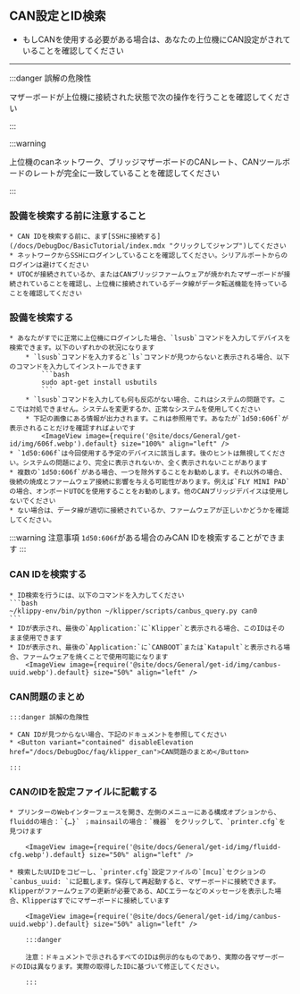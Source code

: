 ## CAN設定とID検索

* もしCANを使用する必要がある場合は、あなたの上位機にCAN設定がされていることを確認してください

----

:::danger 誤解の危険性

マザーボードが上位機に接続された状態で次の操作を行うことを確認してください

:::


:::warning

上位機のcanネットワーク、ブリッジマザーボードのCANレート、CANツールボードのレートが完全に一致していることを確認してください

:::

### 設備を検索する前に注意すること

    * CAN IDを検索する前に、まず[SSHに接続する](/docs/DebugDoc/BasicTutorial/index.mdx "クリックしてジャンプ")してください
    * ネットワークからSSHにログインしていることを確認してください。シリアルポートからのログインは避けてください
    * UTOCが接続されているか、またはCANブリッジファームウェアが焼かれたマザーボードが接続されていることを確認し、上位機に接続されているデータ線がデータ転送機能を持っていることを確認してください

### 設備を検索する

    * あなたがすでに正常に上位機にログインした場合、`lsusb`コマンドを入力してデバイスを検索できます。以下のいずれかの状況になります
        * `lsusb`コマンドを入力すると`ls`コマンドが見つからないと表示される場合、以下のコマンドを入力してインストールできます
            ```bash
            sudo apt-get install usbutils
            ```
        * `lsusb`コマンドを入力しても何も反応がない場合、これはシステムの問題です。ここでは対処できません。システムを変更するか、正常なシステムを使用してください
        * 下記の画像にある情報が出力されます。これは参照用です。あなたが`1d50:606f`が表示されることだけを確認すればよいです
            <ImageView image={require('@site/docs/General/get-id/img/606f.webp').default} size="100%" align="left" />
    * `1d50:606f`は今回使用する予定のデバイスに該当します。後のヒントは無視してください。システムの問題により、完全に表示されないか、全く表示されないことがあります
    * 複数の`1d50:606f`がある場合、一つを除外することをお勧めします。それ以外の場合、後続の焼成とファームウェア接続に影響を与える可能性があります。例えば`FLY MINI PAD`の場合、オンボードUTOCを使用することをお勧めします。他のCANブリッジデバイスは使用しないでください
    * ない場合は、データ線が適切に接続されているか、ファームウェアが正しいかどうかを確認してください。

:::warning 注意事項
`1d50:606f`がある場合のみCAN IDを検索することができます
:::

### CAN IDを検索する

    * ID検索を行うには、以下のコマンドを入力してください
    ```bash
    ~/klippy-env/bin/python ~/klipper/scripts/canbus_query.py can0
    ```
    * IDが表示され、最後の`Application:`に`Klipper`と表示される場合、このIDはそのまま使用できます
    * IDが表示され、最後の`Application:`に`CANBOOT`または`Katapult`と表示される場合、ファームウェアを焼くことで使用可能になります
        <ImageView image={require('@site/docs/General/get-id/img/canbus-uuid.webp').default} size="50%" align="left" />


### CAN問題のまとめ

    :::danger 誤解の危険性

    * CAN IDが見つからない場合、下記のドキュメントを参照してください  
    * <Button variant="contained" disableElevation href="/docs/DebugDoc/faq/klipper_can">CAN問題のまとめ</Button>

    :::

### CANのIDを設定ファイルに記載する

    * プリンターのWebインターフェースを開き、左側のメニューにある構成オプションから、fluiddの場合：`{…}` ；mainsailの場合：`機器` をクリックして、`printer.cfg`を見つけます

        <ImageView image={require('@site/docs/General/get-id/img/fluidd-cfg.webp').default} size="50%" align="left" />

    * 検索したUUIDをコピーし、`printer.cfg`設定ファイルの`[mcu]`セクションの`canbus_uuid: `に記載します。保存して再起動すると、マザーボードに接続できます。Klipperがファームウェアの更新が必要である、ADCエラーなどのメッセージを表示した場合、Klipperはすでにマザーボードに接続しています

        <ImageView image={require('@site/docs/General/get-id/img/canbus-uuid.webp').default} size="50%" align="left" />

        :::danger

        注意：ドキュメントで示されるすべてのIDは例示的なものであり、実際の各マザーボードのIDは異なります。実際の取得したIDに基づいて修正してください。

        :::